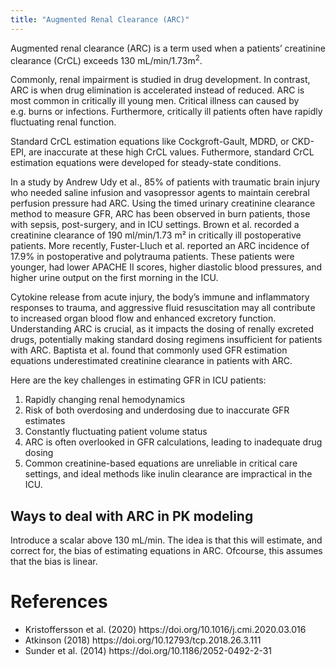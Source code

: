 ```yaml
---
title: "Augmented Renal Clearance (ARC)"
---
```


Augmented renal clearance (ARC) is a term used when a patients' creatinine clearance (CrCL) exceeds 130 mL/min/1.73m^2^.

Commonly, renal impairment is studied in drug development.
In contrast, ARC is when drug elimination is accelerated instead of reduced.
ARC is most common in critically ill young men.
Critical illness can caused by e.g. burns or infections.
Furthermore, critically ill patients often have rapidly fluctuating renal function.

Standard CrCL estimation equations like Cockgroft-Gault, MDRD, or CKD-EPI, are inaccurate at these high CrCL values.
Futhermore, standard CrCL estimation equations were developed for steady-state conditions.

In a study by Andrew Udy et al., 85% of patients with traumatic brain injury who needed saline infusion and vasopressor agents to maintain cerebral perfusion pressure had ARC.
Using the timed urinary creatinine clearance method to measure GFR, ARC has been observed in burn patients, those with sepsis, post-surgery, and in ICU settings.
Brown et al. recorded a creatinine clearance of 190 ml/min/1.73 m² in critically ill postoperative patients.
More recently, Fuster-Lluch et al. reported an ARC incidence of 17.9% in postoperative and polytrauma patients.
These patients were younger, had lower APACHE II scores, higher diastolic blood pressures, and higher urine output on the first morning in the ICU.

Cytokine release from acute injury, the body's immune and inflammatory responses to trauma, and aggressive fluid resuscitation may all contribute to increased organ blood flow and enhanced excretory function.
Understanding ARC is crucial, as it impacts the dosing of renally excreted drugs, potentially making standard dosing regimens insufficient for patients with ARC.
Baptista et al. found that commonly used GFR estimation equations underestimated creatinine clearance in patients with ARC.

Here are the key challenges in estimating GFR in ICU patients:

1. Rapidly changing renal hemodynamics
2. Risk of both overdosing and underdosing due to inaccurate GFR estimates
3. Constantly fluctuating patient volume status
4. ARC is often overlooked in GFR calculations, leading to inadequate drug dosing
5. Common creatinine-based equations are unreliable in critical care settings, and ideal methods like inulin clearance are impractical in the ICU.

## Ways to deal with ARC in PK modeling

Introduce a scalar above 130 mL/min.
The idea is that this will estimate, and correct for, the bias of estimating equations in ARC.
Ofcourse, this assumes that the bias is linear.

# References

* Kristoffersson et al. (2020) https://doi.org/10.1016/j.cmi.2020.03.016
* Atkinson (2018) https://doi.org/10.12793/tcp.2018.26.3.111
* Sunder et al. (2014) https://doi.org/10.1186/2052-0492-2-31
